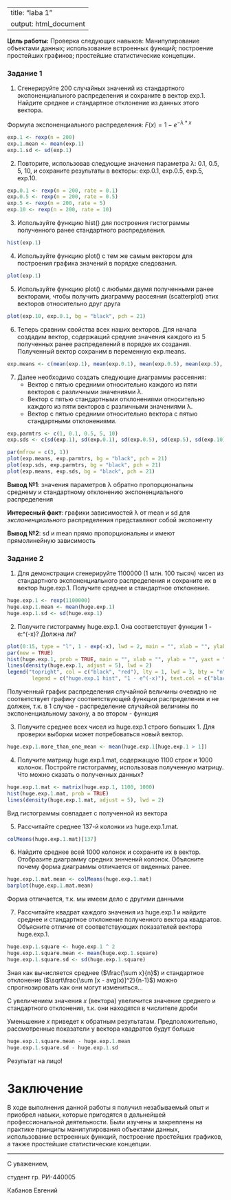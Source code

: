 ﻿---
title: "laba 1"
output: html_document
---

**Цель работы:** Проверка следующих навыков: Манипулирование объектами данных; использование встроенных функций; построение простейших графиков; простейшие статистические концепции.

### Задание 1
1. Сгенерируйте 200 случайных значений из стандартного экспоненциального распределения и сохраните в вектор exp.1. Найдите среднее и стандартное отклонение из данных этого вектора.

Формула экспоненциального распределения: $F(x) = 1 - e^{-\lambda*x}$

```r
exp.1 <- rexp(n = 200)
exp.1.mean <- mean(exp.1)
exp.1.sd <- sd(exp.1)
```

2. Повторите, использовав следующие значения параметра λ: 0.1, 0.5, 5, 10, и сохраните результаты в векторы: exp.0.1, exp.0.5, exp.5, exp.10.

```r
exp.0.1 <- rexp(n = 200, rate = 0.1)
exp.0.5 <- rexp(n = 200, rate = 0.5)
exp.5 <- rexp(n = 200, rate = 5)
exp.10 <- rexp(n = 200, rate = 10)
```

3. Используйте функцию hist() для построения гистограммы полученного ранее стандартного распределения.

```r
hist(exp.1)
```

4. Используйте функцию plot() с тем же самым вектором для построения графика значений в порядке следования.

```r
plot(exp.1)
```

5. Используйте функцию plot() с любыми двумя полученными ранее векторами, чтобы получить диаграмму рассеяния (scatterplot) этих векторов относительно друг друга

```r
plot(exp.10, exp.0.1, bg = "black", pch = 21)
```

6. Теперь сравним свойства всех наших векторов. Для начала создадим вектор, содержащий средние значения каждого из 5 полученных ранее распределений в порядке их создания. Полученный вектор сохраним в переменную exp.means.

```r
exp.means <- c(mean(exp.1), mean(exp.0.1), mean(exp.0.5), mean(exp.5), mean(exp.10))
```

7. Далее необходимо создать следующие диаграммы рассеяния:
	+ Вектор с пятью средними относительно каждого из пяти векторов с различными значениями λ.
	+ Вектор с пятью стандартными отклонениями относительно каждого из пяти векторов с различными значениями λ.
	+ Вектор с пятью средними относительно вектора с пятью стандартными отклонениями.

```r
exp.parmtrs <- c(1, 0.1, 0.5, 5, 10)
exp.sds <- c(sd(exp.1), sd(exp.0.1), sd(exp.0.5), sd(exp.5), sd(exp.10))
```

```r
par(mfrow = c(3, 1))
plot(exp.means, exp.parmtrs, bg = "black", pch = 21)
plot(exp.sds, exp.parmtrs, bg = "black", pch = 21)
plot(exp.means, exp.sds, bg = "black", pch = 21)
```

**Вывод №1**: значения параметров λ обратно пропорциональны среднему и стандартному отклонению экспоненциального распределения

**Интересный факт**: графики зависимостей λ от mean и sd для _экспоненциального_ распределения представляют собой экспоненту

**Вывод №2**: sd и mean прямо пропорциональны и имеют прямолинейную зависимость

###  Задание 2
1. Для демонстрации сгенерируйте 1100000 (1 млн. 100 тысяч) чисел из стандартного экспоненциального распределения и сохраните их в вектор huge.exp.1. Получите среднее и стандартное отклонение.

```r
huge.exp.1 <- rexp(1100000)
huge.exp.1.mean <- mean(huge.exp.1)
huge.exp.1.sd <- sd(huge.exp.1)
```

2. Получите гистограмму huge.exp.1. Она соответствует функции 1 - e:^(-x)? Должна ли?

```r
plot(0:15, type = "l", 1 - exp(-x), lwd = 2, main = "", xlab = "", ylab = "", yaxt = "n", xaxt = "n", col = "red")
par(new = TRUE)
hist(huge.exp.1, prob = TRUE, main = "", xlab = "", ylab = "", yaxt = "n", xaxt = "n")
lines(density(huge.exp.1, adjust = 5), lwd = 2)
legend("topright", col = c("black", "red"), lty = 1, lwd = 3, bty = "n",
        legend = c("huge.exp.1 hist", "1 - e^(-x)"), text.col = c("black", "red"))
```

Полученный график распределения случайной величины очевидно не соответствует графику соответствующей функции распределения и не должен, т.к. в 1 случае - распределение случайной величины по экспоненциальному закону, а во втором - функция

3. Получите среднее всех чисел из huge.exp.1 строго больших 1. Для проверки выборки может потребоваться новый вектор.

```r
huge.exp.1.more_than_one_mean <- mean(huge.exp.1[huge.exp.1 > 1])
```

4. Получите матрицу huge.exp.1.mat, содержащую 1100 строк и 1000 колонок. Постройте гистограмму, использовав полученную матрицу. Что можно сказать о полученных данных?

```r
huge.exp.1.mat <- matrix(huge.exp.1, 1100, 1000)
hist(huge.exp.1.mat, prob = TRUE)
lines(density(huge.exp.1.mat, adjust = 5), lwd = 2)
```

Вид гистограммы совпадает с полученной из вектора

5. Рассчитайте среднее 137-й колонки из huge.exp.1.mat.

```r
colMeans(huge.exp.1.mat)[137]
```

6. Найдите среднее всей 1000 колонок и сохраните их в вектор. Отобразите диаграмму средних зннчений колонок. Объясните почему форма диаграммы отличается от виденных ранее.

```r
huge.exp.1.mat.mean <- colMeans(huge.exp.1.mat)
barplot(huge.exp.1.mat.mean)
```

Форма отличается, т.к. мы имеем дело с другими данными

7. Рассчитайте квадрат каждого значения из huge.exp.1 и найдите среднее и стандартное отклонение полученного вектора квадратов. Объясните отличие от соответствующих показателей вектора huge.exp.1.

```r
huge.exp.1.square <- huge.exp.1 ^ 2
huge.exp.1.square.mean <- mean(huge.exp.1.square)
huge.exp.1.square.sd <- sd(huge.exp.1.square)
```

Зная как вычисляется среднее ($\frac{\sum x}{n}$) и стандартное отклонение ($\sqrt\frac{\sum [x - avg(x)]^2}{n-1}$) можно спрогнозировать как они могут измениться...

С увеличением значения *x* (вектора) увеличится значение среднего и стандартного отклонения, т.к. они находятся в числителе дроби

Уменьшение *x* приведет к обратным результатам. Предположительно, рассмотренные показатели у вектора квадратов будут больше

```r
huge.exp.1.square.mean - huge.exp.1.mean
huge.exp.1.square.sd - huge.exp.1.sd
```

Результат на лицо!

# Заключение

В ходе выполнения данной работы я получил незабываемый опыт и приобрел навыки, которые пригодятся в дальнейшей профессиональной деятельности. Были изучены и закреплены на практике принципы манипулирования объектами данных, использование встроенных функций, построение простейших графиков, а также простейшие статистические концепции.

***

С уважением,

студент гр. РИ-440005

Кабанов Евгений